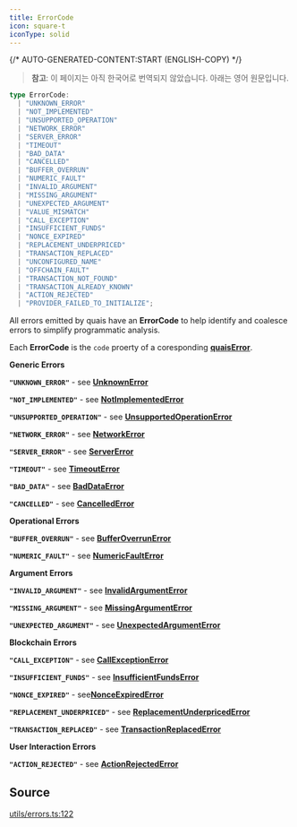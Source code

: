 ```yaml
---
title: ErrorCode
icon: square-t
iconType: solid
---
```


{/* AUTO-GENERATED-CONTENT:START (ENGLISH-COPY) */}

> **참고**: 이 페이지는 아직 한국어로 번역되지 않았습니다. 아래는 영어 원문입니다.

```ts
type ErrorCode: 
  | "UNKNOWN_ERROR"
  | "NOT_IMPLEMENTED"
  | "UNSUPPORTED_OPERATION"
  | "NETWORK_ERROR"
  | "SERVER_ERROR"
  | "TIMEOUT"
  | "BAD_DATA"
  | "CANCELLED"
  | "BUFFER_OVERRUN"
  | "NUMERIC_FAULT"
  | "INVALID_ARGUMENT"
  | "MISSING_ARGUMENT"
  | "UNEXPECTED_ARGUMENT"
  | "VALUE_MISMATCH"
  | "CALL_EXCEPTION"
  | "INSUFFICIENT_FUNDS"
  | "NONCE_EXPIRED"
  | "REPLACEMENT_UNDERPRICED"
  | "TRANSACTION_REPLACED"
  | "UNCONFIGURED_NAME"
  | "OFFCHAIN_FAULT"
  | "TRANSACTION_NOT_FOUND"
  | "TRANSACTION_ALREADY_KNOWN"
  | "ACTION_REJECTED"
  | "PROVIDER_FAILED_TO_INITIALIZE";
```

All errors emitted by quais have an **ErrorCode** to help identify and coalesce errors to simplify programmatic
analysis.

Each **ErrorCode** is the `code` proerty of a coresponding [**quaisError**](/ko/sdk/content/interfaces/quaisError).

**Generic Errors**

**`"UNKNOWN_ERROR"`** - see [**UnknownError**](/ko/sdk/content/interfaces/UnknownError)

**`"NOT_IMPLEMENTED"`** - see [**NotImplementedError**](/ko/sdk/content/interfaces/NotImplementedError)

**`"UNSUPPORTED_OPERATION"`** - see [**UnsupportedOperationError**](/ko/sdk/content/interfaces/UnsupportedOperationError)

**`"NETWORK_ERROR"`** - see [**NetworkError**](/ko/sdk/content/interfaces/NetworkError)

**`"SERVER_ERROR"`** - see [**ServerError**](/ko/sdk/content/interfaces/ServerError)

**`"TIMEOUT"`** - see [**TimeoutError**](/ko/sdk/content/interfaces/TimeoutError)

**`"BAD_DATA"`** - see [**BadDataError**](/ko/sdk/content/interfaces/BadDataError)

**`"CANCELLED"`** - see [**CancelledError**](/ko/sdk/content/interfaces/CancelledError)

**Operational Errors**

**`"BUFFER_OVERRUN"`** - see [**BufferOverrunError**](/ko/sdk/content/interfaces/BufferOverrunError)

**`"NUMERIC_FAULT"`** - see [**NumericFaultError**](/ko/sdk/content/interfaces/NumericFaultError)

**Argument Errors**

**`"INVALID_ARGUMENT"`** - see [**InvalidArgumentError**](/ko/sdk/content/interfaces/InvalidArgumentError)

**`"MISSING_ARGUMENT"`** - see [**MissingArgumentError**](/ko/sdk/content/interfaces/MissingArgumentError)

**`"UNEXPECTED_ARGUMENT"`** - see [**UnexpectedArgumentError**](/ko/sdk/content/interfaces/UnexpectedArgumentError)

**Blockchain Errors**

**`"CALL_EXCEPTION"`** - see [**CallExceptionError**](/ko/sdk/content/interfaces/CallExceptionError)

**`"INSUFFICIENT_FUNDS"`** - see [**InsufficientFundsError**](/ko/sdk/content/interfaces/InsufficientFundsError)

**`"NONCE_EXPIRED"`** - see[**NonceExpiredError**](/ko/sdk/content/interfaces/NonceExpiredError)

**`"REPLACEMENT_UNDERPRICED"`** - see [**ReplacementUnderpricedError**](/ko/sdk/content/interfaces/ReplacementUnderpricedError)

**`"TRANSACTION_REPLACED"`** - see [**TransactionReplacedError**](/ko/sdk/content/interfaces/TransactionReplacedError)

**User Interaction Errors**

**`"ACTION_REJECTED"`** - see [**ActionRejectedError**](/ko/sdk/content/interfaces/ActionRejectedError)

## Source

[utils/errors.ts:122](https://github.com/dominant-strategies/quais.js/blob/c1c12d43f9d34c6baad2b0542bd6d0acd6fefcbf/src/utils/errors.ts#L122)
